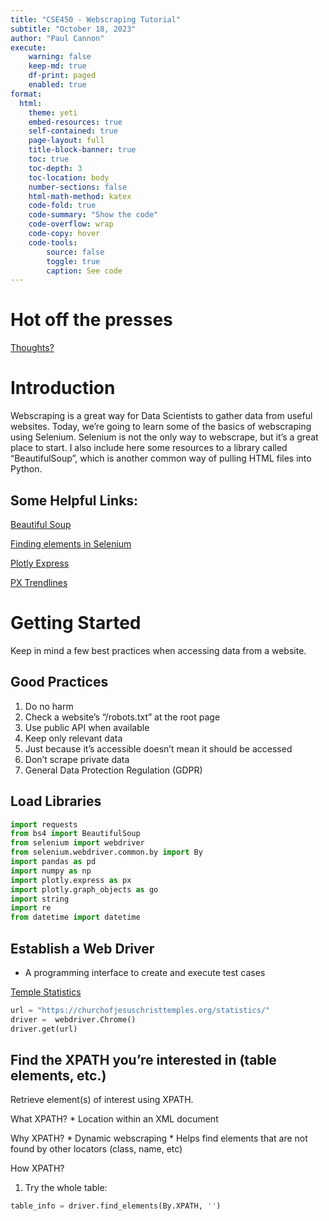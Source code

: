 ```yaml
---
title: "CSE450 - Webscraping Tutorial"
subtitle: "October 18, 2023"
author: "Paul Cannon"
execute:
    warning: false
    keep-md: true
    df-print: paged
    enabled: true
format:
  html:
    theme: yeti
    embed-resources: true
    self-contained: true
    page-layout: full
    title-block-banner: true
    toc: true
    toc-depth: 3
    toc-location: body
    number-sections: false
    html-math-method: katex
    code-fold: true
    code-summary: "Show the code"
    code-overflow: wrap
    code-copy: hover
    code-tools:
        source: false
        toggle: true
        caption: See code
---
```


# Hot off the presses

[Thoughts?](https://www.nature.com/articles/d41586-023-03254-5)


# Introduction

Webscraping is a great way for Data Scientists to gather data from useful websites.  Today, we're going to learn some of the basics of webscraping using Selenium.  Selenium is not the only way to webscrape, but it's a great place to start.  I also include here some resources to a library called "BeautifulSoup", which is another common way of pulling HTML files into Python.  

## Some Helpful Links:

[Beautiful Soup](https://stackabuse.com/guide-to-parsing-html-with-beautifulsoup-in-python/)

[Finding elements in Selenium](https://www.testim.io/blog/selenium-find-element-by-class/)

[Plotly Express](https://plotly.com/python/)

[PX Trendlines](https://plotly.com/python/linear-fits/)


# Getting Started

Keep in mind a few best practices when accessing data from a website. 

## Good Practices
1. Do no harm
2. Check a website's "/robots.txt" at the root page
3. Use public API when available
4. Keep only relevant data
5. Just because it's accessible doesn't mean it should be accessed
6. Don't scrape private data
7. General Data Protection Regulation (GDPR)

## Load Libraries

```python

import requests
from bs4 import BeautifulSoup
from selenium import webdriver
from selenium.webdriver.common.by import By
import pandas as pd
import numpy as np
import plotly.express as px
import plotly.graph_objects as go
import string
import re
from datetime import datetime

```

## Establish a Web Driver

- A programming interface to create and execute test cases

[Temple Statistics]('https://churchofjesuschristtemples.org/statistics/')

```python

url = "https://churchofjesuschristtemples.org/statistics/"
driver =  webdriver.Chrome()
driver.get(url)

```

## Find the XPATH you're interested in (table elements, etc.)
Retrieve element(s) of interest using XPATH.  

What XPATH?
    * Location within an XML document

Why XPATH?
    * Dynamic webscraping
    * Helps find elements that are not found by other locators (class, name, etc)

How XPATH?

1. Try the whole table:

```python
table_info = driver.find_elements(By.XPATH, '')
```



